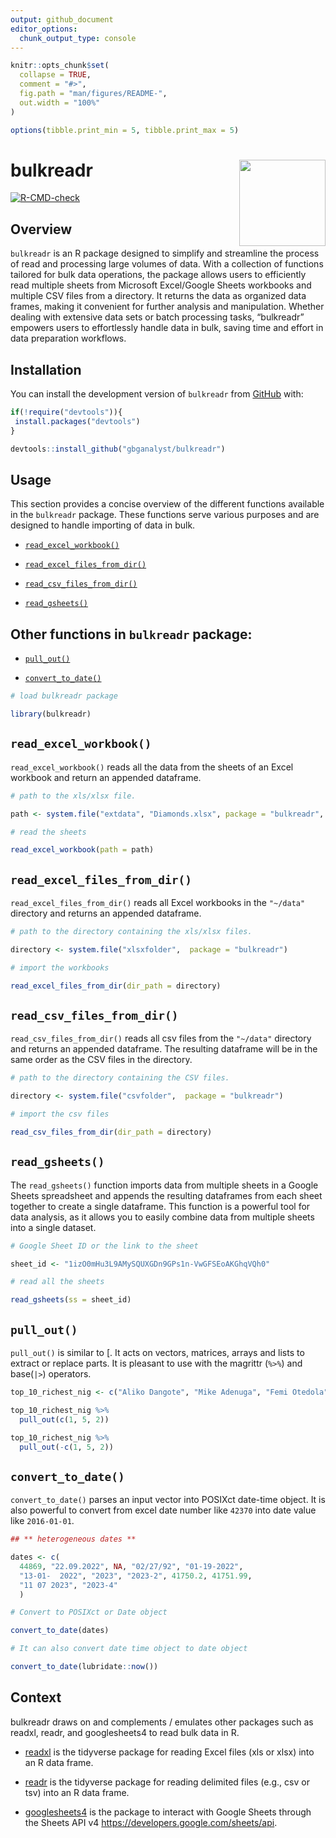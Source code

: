 ```yaml
---
output: github_document
editor_options: 
  chunk_output_type: console
---
```


<!-- README.md is generated from README.Rmd. Please edit that file -->

```r
knitr::opts_chunk$set(
  collapse = TRUE,
  comment = "#>",
  fig.path = "man/figures/README-",
  out.width = "100%"
)

options(tibble.print_min = 5, tibble.print_max = 5)
```

# bulkreadr <a><img src='man/figures/logo.png' align="right" height="138.5" /></a>

<!-- badges: start -->
[![R-CMD-check](https://github.com/gbganalyst/bulkreadr/actions/workflows/R-CMD-check.yaml/badge.svg)](https://github.com/gbganalyst/bulkreadr/actions/workflows/R-CMD-check.yaml)
<!-- badges: end -->

## Overview

`bulkreadr` is an R package designed to simplify and streamline the process of read and processing large volumes of data. With a collection of functions tailored for bulk data operations, the package allows users to efficiently read multiple sheets from Microsoft Excel/Google Sheets workbooks and multiple CSV files from a directory. It returns the data as organized data frames, making it convenient for further analysis and manipulation. Whether dealing with extensive data sets or batch processing tasks, "bulkreadr" empowers users to effortlessly handle data in bulk, saving time and effort in data preparation workflows.

## Installation

You can install the development version of `bulkreadr` from [GitHub](https://github.com/) with:

``` r
if(!require("devtools")){
 install.packages("devtools")
}

devtools::install_github("gbganalyst/bulkreadr")
```

## Usage

This section provides a concise overview of the different functions available in the `bulkreadr` package. These functions serve various purposes and are designed to handle importing of data in bulk.

- [`read_excel_workbook()`](#read_excel_workbook)

- [`read_excel_files_from_dir()`](#read_csv_files_from_dir)

- [`read_csv_files_from_dir()`](#read_csv_files_from_dir)

- [`read_gsheets()`](#read_gsheets)


## Other functions in `bulkreadr` package:

- [`pull_out()`](#pull_out)

- [`convert_to_date()`](#convert_to_date) 


```r
# load bulkreadr package

library(bulkreadr)
```

## `read_excel_workbook()`

`read_excel_workbook()` reads all the data from the sheets of an Excel workbook and return an appended dataframe.

```r

# path to the xls/xlsx file.

path <- system.file("extdata", "Diamonds.xlsx", package = "bulkreadr", mustWork = TRUE)

# read the sheets

read_excel_workbook(path = path)

```

## `read_excel_files_from_dir()` 

`read_excel_files_from_dir()` reads all Excel workbooks in the `"~/data"` directory and returns an appended dataframe.

```r

# path to the directory containing the xls/xlsx files.

directory <- system.file("xlsxfolder",  package = "bulkreadr")

# import the workbooks

read_excel_files_from_dir(dir_path = directory)

```

## `read_csv_files_from_dir()` 

`read_csv_files_from_dir()` reads all csv files from the `"~/data"` directory and returns an appended dataframe. The resulting dataframe will be in the same order as the CSV files in the directory.

```r
# path to the directory containing the CSV files.

directory <- system.file("csvfolder",  package = "bulkreadr")

# import the csv files

read_csv_files_from_dir(dir_path = directory)

```

## `read_gsheets()` 

The `read_gsheets()` function imports data from multiple sheets in a Google Sheets spreadsheet and appends the resulting dataframes from each sheet together to create a single dataframe. This function is a powerful tool for data analysis, as it allows you to easily combine data from multiple sheets into a single dataset.

```r

# Google Sheet ID or the link to the sheet

sheet_id <- "1izO0mHu3L9AMySQUXGDn9GPs1n-VwGFSEoAKGhqVQh0"

# read all the sheets

read_gsheets(ss = sheet_id)
```

## `pull_out()` 

`pull_out()` is similar to [. It acts on vectors, matrices, arrays and lists to extract or replace parts. It is pleasant to use with the magrittr (`⁠%>%`⁠) and base(`|>`) operators.

```r

top_10_richest_nig <- c("Aliko Dangote", "Mike Adenuga", "Femi Otedola", "Arthur Eze", "Abdulsamad Rabiu", "Cletus Ibeto", "Orji Uzor Kalu", "ABC Orjiakor", "Jimoh Ibrahim", "Tony Elumelu")

top_10_richest_nig %>% 
  pull_out(c(1, 5, 2))

```

```r
top_10_richest_nig %>% 
  pull_out(-c(1, 5, 2))
```


## `convert_to_date()` 

`convert_to_date()` parses an input vector into POSIXct date-time object. It is also powerful to convert from excel date number like `42370` into date value like `2016-01-01`.

```r

## ** heterogeneous dates **

dates <- c(
  44869, "22.09.2022", NA, "02/27/92", "01-19-2022",
  "13-01-  2022", "2023", "2023-2", 41750.2, 41751.99,
  "11 07 2023", "2023-4"
  )

# Convert to POSIXct or Date object

convert_to_date(dates)

# It can also convert date time object to date object 

convert_to_date(lubridate::now())

```


## Context

bulkreadr draws on and complements / emulates other packages such as readxl, readr, and googlesheets4 to read bulk data in R.

  * [readxl](https://readxl.tidyverse.org) is the tidyverse package for reading Excel files (xls or xlsx) into an R data frame. 
  
  * [readr](https://readr.tidyverse.org) is the tidyverse package for reading delimited files (e.g., csv or tsv) into an R data frame. 
  
  * [googlesheets4](https://cran.r-project.org/package=googlesheets) is the package to interact with Google Sheets through the Sheets API v4  <https://developers.google.com/sheets/api>.
